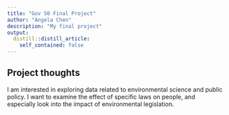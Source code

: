 ```yaml
---
title: "Gov 50 Final Project"
author: "Angela Chen"
description: "My final project"
output:
  distill::distill_article:
    self_contained: false
---
```




## Project thoughts

I am interested in exploring data related to environmental science and public policy. I want to examine the effect of specific laws on people, and especially look into the impact of environmental legislation. 